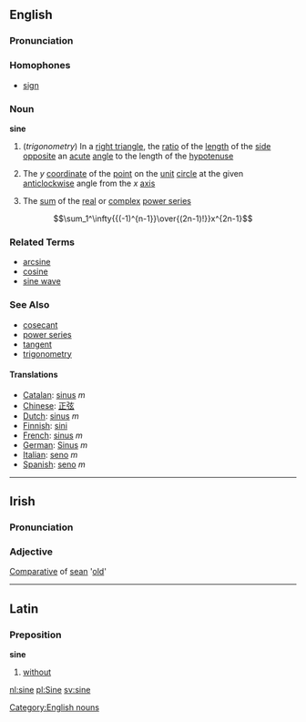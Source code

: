 ==English==
===Pronunciation===
{{IPA|[saɪn]}}
===Homophones===
*[[sign]]
===Noun===
'''sine'''

#(''trigonometry'') In a [[right triangle]], the [[ratio]] of the [[length]] of the [[side]] [[opposite]] an [[acute]] [[angle]] to the length of the [[hypotenuse]]
#{{mathematics}} The ''y'' [[coordinate]] of the [[point]] on the [[unit]] [[circle]] at the given [[anticlockwise]] angle from the ''x'' [[axis]]
#{{mathematics}} The [[sum]] of the [[real]] or [[complex]] [[power series]]
::<math>\sum_1^\infty{{(-1)^{n-1}}\over{(2n-1)!}}x^{2n-1}</math>

===Related Terms===
*[[arcsine]]
*[[cosine]]
*[[sine wave]]

===See Also===
*[[cosecant]]
*[[power series]]
*[[tangent]]
*[[trigonometry]]

====Translations====
*[[Catalan]]: [[sinus]] ''m''
*[[Chinese]]: [[正弦]]
*[[Dutch]]: [[sinus]] ''m''
*[[Finnish]]: [[sini]]
*[[French]]: [[sinus]] ''m''
*[[German]]: [[Sinus]] ''m''
*[[Italian]]: [[seno]] ''m''
*[[Spanish]]: [[seno]] ''m''

[[Category:English nouns]]

----
==Irish==
===Pronunciation===
{{IPA|[ˈʃin&#690;ə]}}
===Adjective===
[[Comparative]] of [[sean]] '[[old]]'

----
==Latin==
===Preposition===
'''sine'''
# [[without]]

[[nl:sine]]
[[pl:Sine]]
[[sv:sine]]
